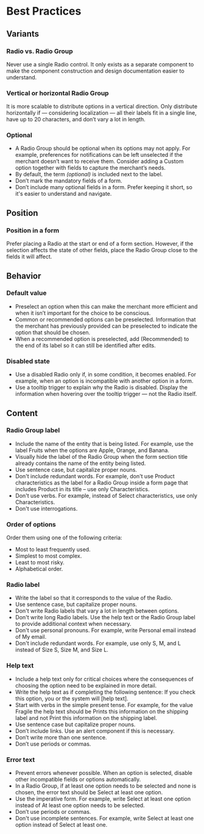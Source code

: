 # Best Practices

## Variants

### Radio vs. Radio Group

Never use a single Radio control. It only exists as a separate component to make the component construction and design documentation easier to understand.

### Vertical or horizontal Radio Group

It is more scalable to distribute options in a vertical direction. Only distribute horizontally if — considering localization — all their labels fit in a single line, have up to 20 characters, and don’t vary a lot in length.

### Optional

- A Radio Group should be optional when its options may not apply. For example, preferences for notifications can be left unselected if the merchant doesn’t want to receive them. Consider adding a Custom option together with fields to capture the merchant’s needs.
- By default, the term _(optional)_ is included next to the label.
- Don’t mark the mandatory fields of a form.
- Don’t include many optional fields in a form. Prefer keeping it short, so it's easier to understand and navigate.

## Position

### Position in a form

Prefer placing a Radio at the start or end of a form section. However, if the selection affects the state of other fields, place the Radio Group close to the fields it will affect.

## Behavior

### Default value

- Preselect an option when this can make the merchant more efficient and when it isn’t important for the choice to be conscious.
- Common or recommended options can be preselected. Information that the merchant has previously provided can be preselected to indicate the option that should be chosen.
- When a recommended option is preselected, add (Recommended) to the end of its label so it can still be identified after edits.

### Disabled state

- Use a disabled Radio only if, in some condition, it becomes enabled. For example, when an option is incompatible with another option in a form.
- Use a tooltip trigger to explain why the Radio is disabled. Display the information when hovering over the tooltip trigger — not the Radio itself.

## Content

### Radio Group label

- Include the name of the entity that is being listed. For example, use the label Fruits when the options are Apple, Orange, and Banana.
- Visually hide the label of the Radio Group when the form section title already contains the name of the entity being listed.
- Use sentence case, but capitalize proper nouns.
- Don't include redundant words. For example, don't use Product characteristics as the label for a Radio Group inside a form page that includes Product in its title – use only Characteristics.
- Don't use verbs. For example, instead of Select characteristics, use only Characteristics.
- Don't use interrogations.

### Order of options

Order them using one of the following criteria:

- Most to least frequently used.
- Simplest to most complex.
- Least to most risky.
- Alphabetical order.

### Radio label

- Write the label so that it corresponds to the value of the Radio.
- Use sentence case, but capitalize proper nouns.
- Don't write Radio labels that vary a lot in length between options.
- Don't write long Radio labels. Use the help text or the Radio Group label to provide additional context when necessary.
- Don't use personal pronouns. For example, write Personal email instead of My email.
- Don't include redundant words. For example, use only S, M, and L instead of Size S, Size M, and Size L.

### Help text

- Include a help text only for critical choices where the consequences of choosing the option need to be explained in more detail.
- Write the help text as if completing the following sentence: If you check this option, you or the system will [help text].
- Start with verbs in the simple present tense. For example, for the value Fragile the help text should be Prints this information on the shipping label and not Print this information on the shipping label.
- Use sentence case but capitalize proper nouns.
- Don’t include links. Use an alert component if this is necessary.
- Don’t write more than one sentence.
- Don’t use periods or commas.

### Error text

- Prevent errors whenever possible. When an option is selected, disable other incompatible fields or options automatically.
- In a Radio Group, if at least one option needs to be selected and none is chosen, the error text should be Select at least one option.
- Use the imperative form. For example, write Select at least one option instead of At least one option needs to be selected.
- Don’t use periods or commas.
- Don't use incomplete sentences. For example, write Select at least one option instead of Select at least one.
